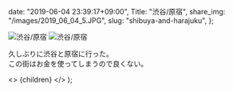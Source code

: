 
  date: "2019-06-04 23:39:17+09:00",
  Title: "渋谷/原宿",
  share_img: "/images/2019_06_04_5.JPG",
  slug: "shibuya-and-harajuku",
};

![渋谷/原宿](/images/2019_06_04_5.JPG)
![渋谷/原宿](/images/2019_06_04_6.JPG)

久しぶりに渋谷と原宿に行った。<br />
この街はお金を使ってしまうので良くない。

  <>
    <Head>
      <title>{meta.Title} | 異郷好実</title>
    </Head>
    <PostLayout meta={meta}>{children}</PostLayout>
  </>
);

